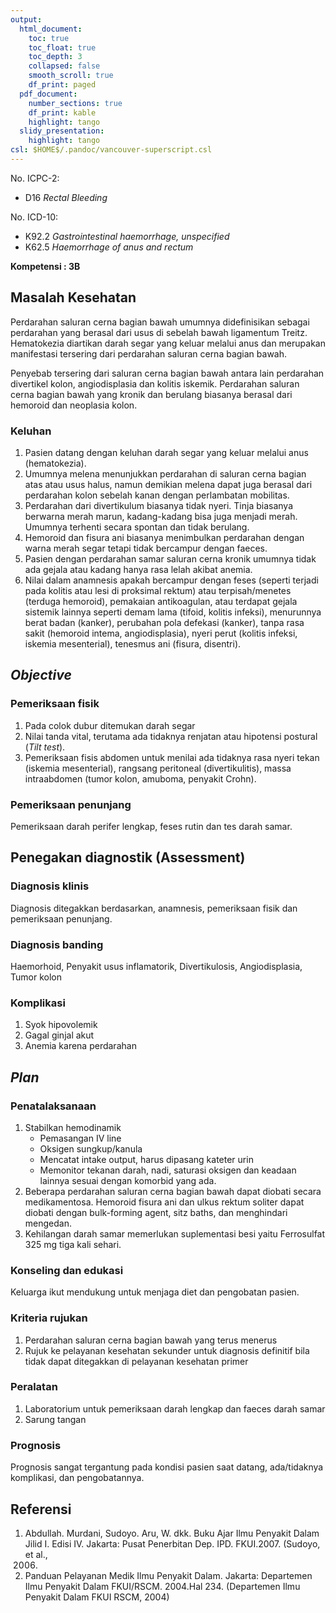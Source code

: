 ```yaml
---
output:
  html_document:
    toc: true
    toc_float: true
    toc_depth: 3
    collapsed: false
    smooth_scroll: true
    df_print: paged
  pdf_document:
    number_sections: true
    df_print: kable
    highlight: tango
  slidy_presentation:
    highlight: tango
csl: $HOME$/.pandoc/vancouver-superscript.csl
---
```


No. ICPC-2:

* D16 *Rectal Bleeding*

No. ICD-10:

* K92.2 *Gastrointestinal haemorrhage, unspecified*
* K62.5 *Haemorrhage of anus and rectum*

**Kompetensi 	: 3B**

## Masalah Kesehatan

Perdarahan saluran cerna bagian bawah umumnya didefinisikan sebagai perdarahan
yang berasal dari usus di sebelah bawah ligamentum Treitz. Hematokezia
diartikan darah segar yang keluar melalui anus dan merupakan manifestasi
tersering dari perdarahan saluran cerna bagian bawah.

Penyebab tersering dari saluran cerna bagian bawah antara lain perdarahan
divertikel kolon, angiodisplasia dan kolitis iskemik. Perdarahan saluran cerna
bagian bawah yang kronik dan berulang biasanya berasal dari hemoroid dan
neoplasia kolon.

### Keluhan

1. Pasien datang dengan keluhan darah segar yang keluar melalui anus
   (hematokezia).
2. Umumnya melena menunjukkan perdarahan di saluran cerna bagian atas atau usus
   halus, namun demikian melena dapat juga berasal dari perdarahan kolon
   sebelah kanan dengan perlambatan mobilitas.
3. Perdarahan dari divertikulum biasanya tidak nyeri. Tinja biasanya berwarna
   merah marun, kadang-kadang bisa juga menjadi merah. Umumnya terhenti secara
   spontan dan tidak berulang.
4. Hemoroid dan fisura ani biasanya menimbulkan perdarahan dengan warna merah
   segar tetapi tidak bercampur dengan faeces.
5. Pasien dengan perdarahan samar saluran cerna kronik umumnya tidak ada gejala
   atau kadang hanya rasa lelah akibat anemia.
6. Nilai dalam anamnesis apakah bercampur dengan feses (seperti terjadi pada
   kolitis atau lesi di proksimal rektum) atau terpisah/menetes (terduga
   hemoroid), pemakaian antikoagulan, atau terdapat gejala sistemik lainnya
   seperti demam lama (tifoid, kolitis infeksi), menurunnya berat badan
   (kanker), perubahan pola defekasi (kanker), tanpa rasa sakit (hemoroid
   intema, angiodisplasia), nyeri perut (kolitis infeksi, iskemia mesenterial),
   tenesmus ani (fisura, disentri).

## *Objective*

### Pemeriksaan fisik

1. Pada colok dubur ditemukan darah segar
2. Nilai tanda vital, terutama ada tidaknya renjatan atau hipotensi postural
   (*Tilt test*).
3. Pemeriksaan fisis abdomen untuk menilai ada tidaknya rasa nyeri tekan
   (iskemia mesenterial), rangsang peritoneal (divertikulitis), massa
   intraabdomen (tumor kolon, amuboma, penyakit Crohn).

### Pemeriksaan penunjang

Pemeriksaan darah perifer lengkap, feses rutin dan tes darah samar.

## Penegakan diagnostik (Assessment)

### Diagnosis klinis

Diagnosis ditegakkan berdasarkan, anamnesis, pemeriksaan fisik dan pemeriksaan
penunjang.

### Diagnosis banding

Haemorhoid, Penyakit usus inflamatorik, Divertikulosis, Angiodisplasia, Tumor
kolon

### Komplikasi

1. Syok hipovolemik
2. Gagal ginjal akut
3. Anemia karena perdarahan

## *Plan*

### Penatalaksanaan

1. Stabilkan hemodinamik
   * Pemasangan IV line
   * Oksigen sungkup/kanula
   * Mencatat intake output, harus dipasang kateter urin
   * Memonitor tekanan darah, nadi, saturasi oksigen dan keadaan lainnya sesuai
     dengan komorbid yang ada.
2. Beberapa perdarahan saluran cerna bagian bawah dapat diobati secara
   medikamentosa. Hemoroid fisura ani dan ulkus rektum soliter dapat diobati
   dengan bulk-forming agent, sitz baths, dan menghindari mengedan.
3. Kehilangan darah samar memerlukan suplementasi besi yaitu Ferrosulfat 325 mg
   tiga kali sehari.

### Konseling dan edukasi

Keluarga ikut mendukung untuk menjaga diet dan pengobatan pasien.

### Kriteria rujukan

1. Perdarahan saluran cerna bagian bawah yang terus menerus
2. Rujuk ke pelayanan kesehatan sekunder untuk diagnosis definitif bila tidak
   dapat ditegakkan di pelayanan kesehatan primer

### Peralatan

1. Laboratorium untuk pemeriksaan darah lengkap dan faeces darah samar
2. Sarung tangan

### Prognosis

Prognosis sangat tergantung pada kondisi pasien saat datang, ada/tidaknya
komplikasi, dan pengobatannya.

## Referensi

1. Abdullah. Murdani, Sudoyo. Aru, W. dkk. Buku Ajar Ilmu Penyakit Dalam Jilid
   I. Edisi IV. Jakarta: Pusat Penerbitan Dep. IPD. FKUI.2007. (Sudoyo, et al.,
   2006)
2. Panduan Pelayanan Medik Ilmu Penyakit Dalam. Jakarta: Departemen Ilmu
   Penyakit Dalam FKUI/RSCM. 2004.Hal 234. (Departemen Ilmu Penyakit Dalam FKUI
   RSCM, 2004)
